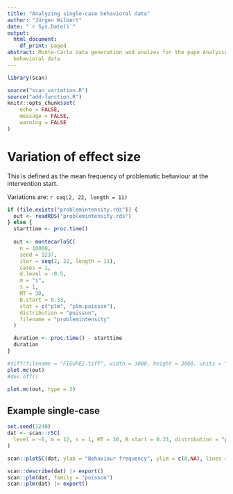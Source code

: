 ```yaml
---
title: "Analyzing single-case behavioral data"
author: "Jürgen Wilbert"
date: "`r Sys.Date()`"
output:
  html_document:
    df_print: paged
abstract: Monte-Carlo data generation and analzes for the pape Analyzing single-case
  behavioral data
---
```


```r
library(scan)

source("scan_variation.R")
source("add-function.R")
knitr::opts_chunk$set(
	echo = FALSE,
	message = FALSE,
	warning = FALSE
)
```

# Variation of effect size

This is defined as the mean frequency of problematic behaviour at the intervention start.

Variations are: `r seq(2, 22, length = 11)`


```r
if (file.exists("problemintensity.rds")) {
  out <- readRDS("problemintensity.rds")
} else {
  starttime <- proc.time()
  
  out <- montecarloSC(
    n = 10000,
    seed = 1237,
    iter = seq(2, 22, length = 11),
    cases = 1,
    d.level = -0.5,
    m = "i",
    s = 1,
    MT = 30,
    B.start = 0.33,
    stat = c("plm", "plm.poisson"),
    distribution = "poisson",
    filename = "problemintensity"
  )

  duration <- proc.time() - starttime
  duration
}


```

```r
#tiff(filename = "FIGURE2.tiff", width = 3000, height = 3000, units = "px", pointsize = 20, bg = "white", compression = "zip",res = 300)
plot.mc(out)
#dev.off()
```

```r
plot.mc(out, type = 2)
```

## Example single-case

```r
set.seed(1240)
dat <- scan::rSC(
  level = -6, m = 12, s = 1, MT = 30, B.start = 0.33, distribution = "poisson"
)

scan::plotSC(dat, ylab = "Behaviour frequency", ylim = c(0,NA), lines = list("mean", col = "red"))
```

```r
scan::describe(dat) |> export()
scan::plm(dat, family = "poisson") 
scan::plm(dat) |> export() 
```

